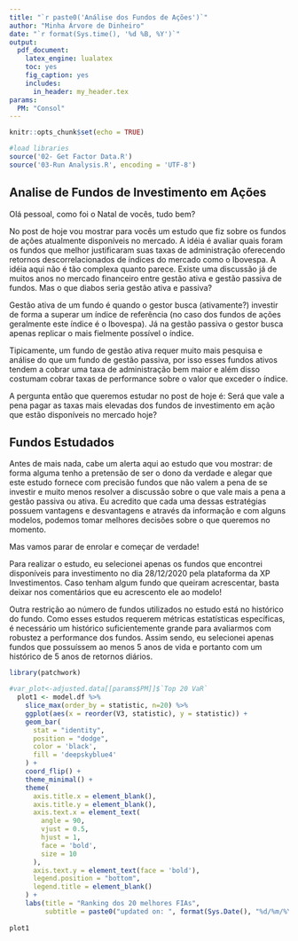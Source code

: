 ```yaml
---
title: "`r paste0('Análise dos Fundos de Ações')`"
author: "Minha Árvore de Dinheiro"
date: "`r format(Sys.time(), '%d %B, %Y')`"
output: 
  pdf_document: 
    latex_engine: lualatex
    toc: yes
    fig_caption: yes        
    includes:  
      in_header: my_header.tex
params:
  PM: "Consol"
---
```


```r
knitr::opts_chunk$set(echo = TRUE)
```

```r
#load libraries
source('02- Get Factor Data.R')
source('03-Run Analysis.R', encoding = 'UTF-8')
```

## Analise de Fundos de Investimento em Ações

Olá pessoal, como foi o Natal de vocês, tudo bem?

No post de hoje vou mostrar para vocês um estudo que fiz sobre os fundos de ações atualmente disponíveis no mercado. A idéia é avaliar quais foram os fundos que melhor justificaram suas taxas de administração oferecendo retornos descorrelacionados de índices do mercado como o Ibovespa. A idéia aqui não é tão complexa quanto parece. Existe uma discussão já de muitos anos no mercado financeiro entre gestão ativa e gestão passiva de fundos. Mas o que diabos seria gestão ativa e passiva? 

Gestão ativa de um fundo é quando o gestor busca (ativamente?) investir de forma a superar um índice de referência (no caso dos fundos de ações geralmente este índice é o Ibovespa). Já na gestão passiva o gestor busca apenas replicar o mais fielmente possível o índice. 

Tipicamente, um fundo de gestão ativa requer muito mais pesquisa e análise do que um fundo de gestão passiva, por isso esses fundos ativos tendem a cobrar uma taxa de administração bem maior e além disso costumam cobrar taxas de performance sobre o valor que exceder o índice.

A pergunta então que queremos estudar no post de hoje é: Será que vale a pena pagar as taxas mais elevadas dos fundos de investimento em ação que estão disponíveis no mercado hoje?

## Fundos Estudados

Antes de mais nada, cabe um alerta aqui ao estudo que vou mostrar: de forma alguma tenho a pretensão de ser o dono da verdade e alegar que este estudo fornece com precisão fundos que não valem a pena de se investir e muito menos resolver a discussão sobre o que vale mais a pena a gestão passiva ou ativa. Eu acredito que cada uma dessas estratégias possuem vantagens e desvantagens e através da informação e com alguns modelos, podemos tomar melhores decisões sobre o que queremos no momento.

Mas vamos parar de enrolar e começar de verdade!

Para realizar o estudo, eu selecionei apenas os fundos que encontrei disponíveis para investimento no dia 28/12/2020 pela plataforma da XP Investimentos. Caso tenham algum fundo que queiram acrescentar, basta deixar nos comentários que eu acrescento ele ao modelo!

Outra restrição ao número de fundos utilizados no estudo está no histórico do fundo. Como esses estudos requerem métricas estatísticas específicas, é necessário um histórico suficientemente grande para avaliarmos com robustez a performance dos fundos. Assim sendo, eu selecionei apenas fundos que possuíssem ao menos 5 anos de vida e portanto com um histórico de 5 anos de retornos diários.


```r
library(patchwork)

#var_plot<-adjusted.data[[params$PM]]$`Top 20 VaR`
  plot1 <- model.df %>%
    slice_max(order_by = statistic, n=20) %>% 
    ggplot(aes(x = reorder(V3, statistic), y = statistic)) +
    geom_bar(
      stat = "identity",
      position = "dodge",
      color = 'black',
      fill = 'deepskyblue4'
    ) +
    coord_flip() +
    theme_minimal() +
    theme(
      axis.title.x = element_blank(),
      axis.title.y = element_blank(),
      axis.text.x = element_text(
        angle = 90,
        vjust = 0.5,
        hjust = 1,
        face = 'bold',
        size = 10
      ),
      axis.text.y = element_text(face = 'bold'),
      legend.position = "bottom",
      legend.title = element_blank()
    ) +
    labs(title = "Ranking dos 20 melhores FIAs",
         subtitle = paste0("updated on: ", format(Sys.Date(), "%d/%m/%Y")))
  
plot1

```
